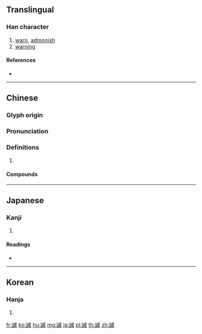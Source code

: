 {{character info/new}}
{{also|诫}}
==Translingual==

===Han character===
{{Han char|rn=149|rad=言|as=07|sn=14|four=03650|canj=YRIT}}

# [[warn]], [[admonish]]
# [[warning]]

====References====
* {{Han ref|kx=1163.130|dkj=35538|dj=1628.070|hdz=63973.020|uh=8AA1|ud=35489|bh=BB7C|bd=47996}}

----

==Chinese==
{{zh-forms|s=诫}}

===Glyph origin===
{{Han etym}}

===Pronunciation===
{{zh-pron
|m=jiè
|c=gaai3
|h=pfs=kie
|mc=y
|oc=y
|cat=
}}

===Definitions===
{{zh-hanzi}}

# {{rfdef|zh}}

====Compounds====
{{zh-der|勸誡|十誡|告誡|告誡書|女誡|小懲大誡|炯誡|狐丘之誡|申誡|訓誡|誥誡}}

----

==Japanese==

===Kanji===
{{ja-kanji|grade=|rs=言07}}

# {{defn|lang=ja|sort=言07}}

====Readings====
* {{ja-readings|on=[[かい]] (kai)|kun=[[いましめる]] (imashimeru)|nanori=}}

----

==Korean==

===Hanja===
{{ko-hanja|hangeul=계|eumhun=|rv=gye|mr=kye|y=kyey}}

# {{defn|lang=ko|sort=言07}}

[[fr:誡]]
[[ko:誡]]
[[hu:誡]]
[[mg:誡]]
[[ja:誡]]
[[pl:誡]]
[[th:誡]]
[[zh:誡]]